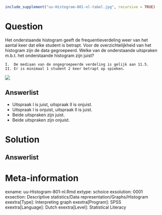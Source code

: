 ```r
include_supplement("uu-Histogram-801-nl-tabel.jpg", recursive = TRUE)
```



Question
========
  
Het onderstaande histogram geeft de frequentieverdeling weer van het aantal keer dat elke student is betrapt. Voor de overzichtelijkheid van het histogram zijn de data gegroepeerd. Welke van de onderstaande uitspraken m.b.t. het onderstaande histogram zijn juist?

	I.	De mediaan van de ongegroepeerde verdeling is gelijk aan 11.5. 
	II.	Er is minimaal 1 student 2 keer betrapt op spieken. 


![](uu-Histogram-801-nl-tabel.jpg)
  
Answerlist
----------
* Uitspraak I is juist, uitspraak II is onjuist. 
* Uitspraak I is onjuist, uitspraak II is juist. 
* Beide uitspraken zijn juist. 
* Beide uitspraken zijn onjuist. 


Solution
========
  


Answerlist
----------



Meta-information
================
exname: uu-Histogram-801-nl.Rmd
extype: schoice
exsolution: 0001
exsection: Descriptive statistics/Data representation/Graphs/Histogram
exextra[Type]: Interpreting graph
exextra[Program]: SPSS
exextra[Language]: Dutch
exextra[Level]: Statistical Literacy
